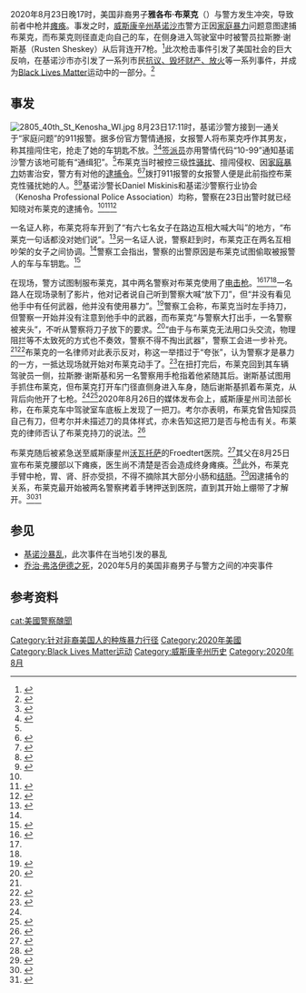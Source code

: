 {{Multiple issues|
{{Update|time=2020-09-02T00:02:19+00:00}}
{{Expand language|1=en|time=2020-10-07T07:45:37+00:00}}
}}
{{UTC time|北美中部时区|-5:00}} 
2020年8月23日晚17时，美国非裔男子'''雅各布·布莱克'''（{{lang-en|Jacob Blake}}）与警方发生冲突，导致前者中枪并[[瘫痪|瘫痪]]。事发之时，[[基诺沙_(威斯康辛州)|威斯康辛州基诺沙市]]警方正因[[家庭暴力|家庭暴力]]问题意图逮捕布莱克，而布莱克则径直走向自己的车，在侧身进入驾驶室中时被警员拉斯滕·谢斯基（Rusten Sheskey）从后背连开7枪。<ref>{{cite web |title=美國威斯康辛州警員「連開七槍」射傷黑人，再次引發多處暴力抗議 |url=https://bbc.com/zhongwen/trad/world-53931406 |website=BBC News 中文 |publisher=BBC |accessdate=2020-08-27 |language=zh-Hant |date=2020-08-27}}</ref>此次枪击事件引发了美国社会的巨大反响，在基诺沙市亦引发了一系列市民[[基诺沙暴乱|抗议、毁坏财产、放火]]等一系列事件，并成为[[Black_Lives_Matter|Black Lives Matter]]运动中的一部分。<ref name=PeiserWP>{{Cite news|url=https://www.washingtonpost.com/nation/2020/08/23/kenosha-police-shooting-video-wisconsin/|title=After video shows Wisconsin police shooting a Black man multiple times, National Guard is called to Kenosha|first1=Jaclyn|last1=Peiser|first2=Mark|last2=Berman|first3=Mark|last3=Guarino|first4=Paulina|last4=Firozi|first5=Griff|last5=Witte|work=Washington Post|date=2020-08-24|accessdate=August 26, 2020|archiveurl=https://web.archive.org/web/20200825040228/https://www.washingtonpost.com/nation/2020/08/23/kenosha-police-shooting-video-wisconsin/|archivedate=2020-08-25}}</ref>

==事发==
[[File:2805_40th_St_Kenosha_WI.jpg|thumb]]
8月23日17:11时，基诺沙警方接到一通关于“家庭问题”的911报警。据多份官方警情通报，女报警人将布莱克呼作其男友，称其擅闯住宅，抢走了她的车钥匙不放。<ref name="Chavez">{{Cite web|last=Chavez|first=Nicole|title=What we know so far about Jacob Blake's shooting|url=https://www.cnn.com/2020/08/27/us/jacob-blake-shooting-what-we-know/index.html|access-date=2020-08-31|website=CNN}}</ref><ref name="Freiman">{{cite news | last1 = Freiman | first1 = Jordan| last2 = Carissimo | first2 = Justin | date = 2020-08-25 | title = Police in Wisconsin Shoot Black Man in Back Multiple Times, Sparking Protests | url = https://www.cbsnews.com/news/jacob-blake-kenosha-shooting-wisconsin-police-black-man-protesters-gather/ | work = [[CBS_News|CBS News]]}}</ref>[[签派员|签派员]]亦用警情代码“10-99”通知基诺沙警方该地可能有“通缉犯”。<ref name="NRVerBruggen1" />布莱克当时被控三级[[性骚扰|性骚扰]]、擅闯侵权、因[[家庭暴力|家庭暴力]]妨害治安，警方有对他的[[逮捕令|逮捕令]]。<ref name= "JSJones1">{{cite news |last1=Jones |first1=Meg |last2=Taschler |first2=Joe |title=Less than 3 minutes passed between when Kenosha police arrived and when Jacob Blake was shot, according to dispatch audio |url=https://www.jsonline.com/story/news/2020/08/25/kenosha-police-shot-jacob-blake-3-minutes-after-arrival-audio-reveals/5628076002/ |accessdate=2020-08-28 |agency=''[[Milwaukee_Journal_Sentinel|Milwaukee Journal Sentinel]]'' |date=2020-08-25|publisher=[[Gannett_Company|Gannett Company]]}}</ref><ref name="NRVerBruggen1">{{cite news |last1=VerBruggen |first1=Robert |title=What We Know about the Jacob Blake Shooting |url=https://www.nationalreview.com/2020/08/what-we-know-about-the-jacob-blake-shooting/ |accessdate=2020-08-27 |work=[[National_Review|National Review]] |date=2020-08-27}}</ref>拨打911报警的女报警人便是此前指控布莱克性骚扰她的人。<ref name="Eligon">{{Cite news|last=Eligon|first=John|last2=Mervosh|first2=Sarah|last3=Jr|first3=Richard A. Oppel|date=2020-08-28|title=Jacob Blake Was Shackled in Hospital Bed After Police Shot Him|language=en-US|work=The New York Times|url=https://www.nytimes.com/2020/08/28/us/jacob-blake-shackles-assault.html|access-date=2020-08-30|issn=0362-4331}}</ref><ref>{{Cite web|date=2020-08-26|title=Jacob Blake Criminal Complaint For Third Degree Sexual Assault ||url=http://archive.is/YcYRU|access-date=2020-08-30 |website=[[Scribd|Scribd]]}}</ref>基诺沙警长Daniel Miskinis和基诺沙警察行业协会（Kenosha Professional Police Association）均称，警察在23日出警时就已经知晓对布莱克的逮捕令。<ref name="Eligon"/><ref name="Graymedia">{{cite news |title=Police association: Jacob Blake physically struggled with officers before shooting |url=https://www.wbay.com/2020/08/28/jacob-blake-no-longer-in-restraints-in-hospital-more-kenosha-officers-identified/ |accessdate=2020-08-30 |location=Green Bay |website=[[WBAY-TV|WBAY-TV]] |publisher=[[Gray_Television|Gray Television]] |date=2020-08-28}}</ref><ref name="APKARE">{{cite news |last1=Richmond |first1=Todd |title=Kenosha police union gives its version of Jacob Blake shooting |url=https://www.kare11.com/article/news/nation-world/kenosha-police-union-gives-its-version-of-jacob-blake-shooting/507-90ab65b9-8e04-4283-aa07-ba141925928f |accessdate=2020-08-30 |agency=Associated Press |website=KARE-TV |date=2020-08-28}}</ref>

一名证人称，布莱克将车开到了“有六七名女子在路边互相大喊大叫”的地方，“布莱克一句话都没对她们说”。<ref>{{cite news | date = 2020-08-24 | last1 = Householder | first1 = Mike | last2 = Webber | first2 = Tammy | title = Kenosha, Wisconsin Shooting: Police Shoot Black Man From Behind; Protests Erupt With State Of Emergency Declared | url = https://abc7news.com/protest-erupts-after-wisconsin-police-shoot-black-man/6385663/ | work = [[KABC-TV|ABC7]] | publisher = Associated Press |accessdate=2020-08-24}}</ref>另一名证人说，警察赶到时，布莱克正在两名互相吵架的女子之间协调。<ref name=PeiserWP/>警察工会指出，警察的出警原因是布莱克试图偷取被报警人的车与车钥匙。<ref name=":0">{{Cite web|last=Richmond|first=Todd|date=2020-08-28|title=Kenosha police union gives its version of Blake shooting|url=https://apnews.com/48c70ebf843f6018d66bddd4e5112e6f|archive-url=|archive-date=|access-date=2020-08-29|website=[[Associated_Press|AP]] NEWS}}</ref>

在现场，警方试图制服布莱克，其中两名警察对布莱克使用了[[电击枪|电击枪]]。<ref name="officertry">{{cite news | date = 2020-08-28 | title = 2 Police Officers Tried To Stop Jacob Blake With Stun Guns: Wisconsin Justice Department | url = https://www.cbc.ca/news/world/jacob-blake-police-kenosha-wisconsin-1.5703414 | work = CBC News}}</ref><ref name=PeiserWP/><ref name="npr"/>一名路人在现场录制了影片，他对记者说自己听到警察大喊“放下刀”，但“并没有看见他手中有任何武器，他并没有使用暴力”。<ref>{{cite news | last = Pramuk | first = Jacob | date = August 24, 2020 | title = Joe Biden Says Kenosha Cops must be held accountable' for shooting Black man Jacob Blake in the back | url = https://www.cnbc.com/2020/08/24/jacob-blake-joe-biden-calls-for-probe-of-kenosha-police-shooting.html | work = [[CNBC|CNBC]] |accessdate=2020-08-24}}</ref>警察工会称，布莱克当时左手持刀，但警察一开始并没有注意到他手中的武器，而布莱克“与警察大打出手，一名警察被夹头”，不听从警察将刀子放下的要求。<ref name=":1">{{Cite news|last=Eligon|first=John|last2=Mervosh|first2=Sarah|last3=Jr|first3=Richard A. Oppel|date=2020-08-28|title=Jacob Blake Was Shackled in Hospital Bed After Police Shot Him|language=en-US|work=The New York Times|url=https://www.nytimes.com/2020/08/28/us/jacob-blake-shackles-assault.html|access-date=2020-08-29|issn=0362-4331}}</ref>“由于与布莱克无法用口头交流，物理阻拦等不太致死的方式也不奏效，警察不得不掏出武器”，警察工会进一步补充。<ref name=":0" /><ref name=":2">{{Cite web|last=Schaper|first=David|date=2020-08-28|title=Police Union In Kenosha, Wis., Provides Account Of Jacob Blake Shooting|url=https://www.npr.org/sections/live-updates-protests-for-racial-justice/2020/08/28/907316697/police-union-in-kenosha-wis-provide-account-of-jacob-blake-shooting|archive-url=|archive-date=|access-date=2020-08-29|website=[[National_Public_Radio|NPR]] |language=en}}</ref>布莱克的一名律师对此表示反对，称这一举措过于“夸张”，认为警察才是暴力的一方，一抵达现场就开始对布莱克动手了。<ref>{{Cite web|last=Chavez|first=Nicole|last2=Sanchez|first2=Ray|last3=Andone|first3=Dakin|date=August 28, 2020|title=Jacob Blake attorneys deny police union allegations of fight with officers before shooting|url=https://www.cnn.com/2020/08/28/us/jacob-blake-wisconsin-friday/index.html|archive-url=|archive-date=|access-date=2020-08-29|website=[[CNN|CNN]]}}</ref>在扭打完后，布莱克回到其车辆驾驶员一侧，拉斯滕·谢斯基和另一名警察用手枪指着他紧随其后。谢斯基试图用手抓住布莱克，但布莱克打开车门径直侧身进入车身，随后谢斯基抓着布莱克，从背后向他开了七枪。<ref name=PeiserWP/><ref>{{cite news |last=Flores |first=Terry |date=August 23, 2020 |title=WATCH NOW: State DOJ Will Probe Officer-Involved Shooting; Man In Serious Condition |url=https://www.kenoshanews.com/news/local/watch-now-neighbors-man-shot-by-police-at-40th-street-and-28th-ave/article_f1adbd13-3a15-5cdd-bd4e-95113ca36de4.html |work=Kenosha News |accessdate=2020-08-24}}</ref>2020年8月26日的媒体发布会上，威斯康星州司法部长{{tsl|en|Josh Kaul|乔什·考尔}}称，在布莱克车中驾驶室车底板上发现了一把刀。考尔亦表明，布莱克曾告知探员自己有刀，但考尔并未描述刀的具体样式，亦未告知这把刀是否与枪击有关。布莱克的律师否认了布莱克持刀的说法。<ref>{{cite news | last1 = Mcdermid | first1 = Brendan | last2 = Maturen | first2 = Stephen | date = August 27, 2020 | title = New Details in Police Shooting of Jacob Blake: A knife Was Found at the Scene | url = https://nationalpost.com/news/world/wisconsin-investigators-say-knife-found-at-scene-of-police-shooting-of-jacob-blake-2 | work = National Post}}</ref>

布莱克随后被紧急送至威斯康星州[[沃瓦托萨|沃瓦托萨]]的Froedtert医院。<ref name="npr">{{cite news|url=https://www.npr.org/2020/08/24/905316709/wisconsin-police-shooting-leaves-black-man-in-serious-condition |title=Wisconsin Police Shooting Leaves Black Man In 'Serious Condition' |date=2020-08-24 |website=[[NPR|NPR]] |first=Emma |last=Bowman |accessdate=2020-08-24}}</ref>其父在8月25日宣布布莱克腰部以下瘫痪，医生尚不清楚是否会造成终身瘫痪。<ref>{{cite web |url=https://chicago.suntimes.com/2020/8/25/21400481/jacob-blake-kenosha-police-shooting-riots-evanston |title=Jacob Blake's father says son's paralyzed from waist down after police shooting in Kenosha |date=2020-08-24 |first=Clare |last=Proctor |website=[[Chicago_Sun-Times|Chicago Sun-Times]]}}</ref>此外，布莱克手臂中枪，胃、肾、肝亦受损，不得不摘除其大部分小肠和[[结肠|结肠]]。<ref>{{cite web |url=https://www.cnn.com/2020/08/25/us/jacob-blake-kenosha-wisconsin-protests/index.html |title=Jacob Blake needs 'a miracle' to walk again after Kenosha police shot him, attorney says |last1=Chavez |first1=Nicole |last2=McLaughlin |first2=Eliott C.  |last3=Maxouris |first3=Christina |date=2020-08-25 |website=CNN |access-date=2020-08-27}}</ref>因逮捕令的关系，布莱克最开始被两名警察拷着手铐押送到医院，直到其开始上绷带了才解开。<ref>{{cite news | last = Kates | first = Graham | date = 2020-08-28 | title = Jacob Blake no longer handcuffed to his hospital bed, attorney says | url = https://www.msn.com/en-us/news/crime/jacob-blake-is-being-secured-with-restraints-to-his-hospital-bed/ar-BB18ty4E?li=BBnb7Kz | work = CBS News}}</ref><ref>{{cite news |last1=Bellware |first1=Kim |last2=Craig |first2=Tim |last3=Berman |first3=Mark |last4=Witte |first4=Griff |title=In Kenosha, Jacob Blake’s shooting deepens longstanding resentments and fears |date=2020-08-28 |url=https://www.washingtonpost.com/national/jacob-blake-is-no-longer-handcuffed-in-wisconsin-hospital-attorney-says/2020/08/28/3b188454-e953-11ea-bc79-834454439a44_story.html |work=Washington Post}}</ref>

== 参见 ==
* [[基诺沙暴乱|基诺沙暴乱]]，此次事件在当地引发的暴乱
* [[乔治·弗洛伊德之死|乔治·弗洛伊德之死]]，2020年5月的美国非裔男子与警方之间的冲突事件

== 参考资料 ==
{{reflist|30em}}

[[cat:美國警察醜聞|cat:美國警察醜聞]]
[[Category:针对非裔美国人的种族暴力行径|Category:针对非裔美国人的种族暴力行径]]
[[Category:2020年美國|Category:2020年美國]]
[[Category:Black_Lives_Matter运动|Category:Black Lives Matter运动]]
[[Category:威斯康辛州历史|Category:威斯康辛州历史]]
[[Category:2020年8月|Category:2020年8月]]